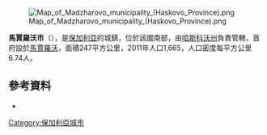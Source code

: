 [[Image:Map_of_Madzharovo_municipality_(Haskovo_Province).png|thumb]]

'''馬賈羅沃市'''（{{lang-bg|Маджарово}}），是[[保加利亞|保加利亞]]的城鎮，位於該國南部，由[[哈斯科沃州|哈斯科沃州]]負責管轄，首府設於[[馬賈羅沃|馬賈羅沃]]，面積247平方公里，2011年人口1,665，人口密度每平方公里6.74人。

{{Coord|41|38|N|25|52|E|display=title}}

==參考資料==
*{{URL|http://www.Madzharovo.bg/}}

{{Bulgaria-geo-stub}}
[[Category:保加利亞城市|Category:保加利亞城市]]